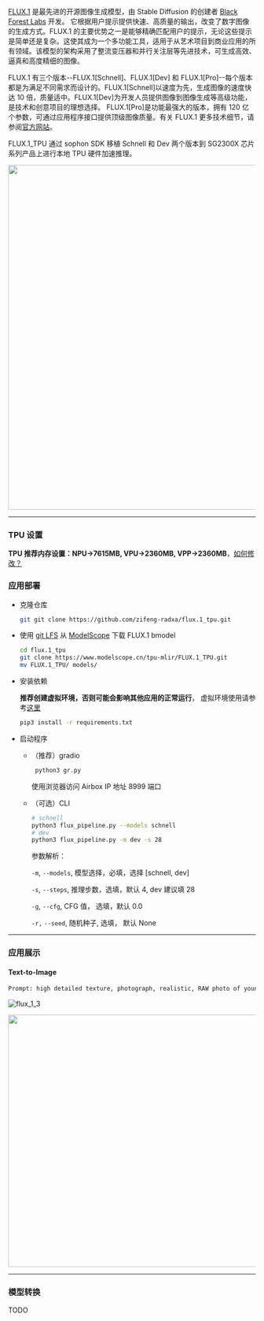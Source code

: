 [FLUX.1](https://flux-1.ai/) 是最先进的开源图像生成模型，由 Stable Diffusion 的创建者 [Black Forest Labs](https://blackforestlabs.ai/) 开发。
它根据用户提示提供快速、高质量的输出，改变了数字图像的生成方式。FLUX.1 的主要优势之一是能够精确匹配用户的提示，无论这些提示是简单还是复杂。这使其成为一个多功能工具，适用于从艺术项目到商业应用的所有领域。该模型的架构采用了整流变压器和并行关注层等先进技术，可生成高效、逼真和高度精细的图像。

FLUX.1 有三个版本--FLUX.1[Schnell]、FLUX.1[Dev] 和 FLUX.1[Pro]--每个版本都是为满足不同需求而设计的。FLUX.1[Schnell]以速度为先，生成图像的速度快达 10 倍，质量适中。FLUX.1[Dev]为开发人员提供图像到图像生成等高级功能，是技术和创意项目的理想选择。
FLUX.1[Pro]是功能最强大的版本，拥有 120 亿个参数，可通过应用程序接口提供顶级图像质量。有关 FLUX.1 更多技术细节，请参阅[官方网站](https://flux-1.ai/)。

FLUX.1_TPU 通过 sophon SDK 移植 Schnell 和 Dev 两个版本到 SG2300X 芯片系列产品上进行本地 TPU 硬件加速推理。

<img width="700" src="/img/general-tutorial/tpu_ai/flux_1_1.webp" />

---

### TPU 设置

**TPU 推荐内存设置：NPU->7615MB, VPU->2360MB, VPP->2360MB**，[如何修改？](../ai-tools/memory_allocate)

### 应用部署

- 克隆仓库

  ```bash
  git git clone https://github.com/zifeng-radxa/flux.1_tpu.git
  ```

- 使用 [git LFS](https://git-lfs.com/) 从 [ModelScope](https://modelscope.cn/models/tpu-mlir/FLUX.1_TPU) 下载 FLUX.1 bmodel

  ```bash
  cd flux.1_tpu
  git clone https://www.modelscope.cn/tpu-mlir/FLUX.1_TPU.git
  mv FLUX.1_TPU/ models/
  ```

- 安装依赖

  **推荐创建虚拟环境，否则可能会影响其他应用的正常运行**， 虚拟环境使用请参考[这里](../ai-tools/virtualenv_usage)

  ```bash
  pip3 install -r requirements.txt
  ```

- 启动程序

  - （推荐）gradio

    ```bash
     python3 gr.py
    ```

    使用浏览器访问 Airbox IP 地址 8999 端口

  - （可选）CLI

    ```bash
    # schnell
    python3 flux_pipeline.py --models schnell
    # dev
    python3 flux_pipeline.py -m dev -s 28
    ```

    参数解析：

    `-m`, `--models`, 模型选择，必填，选择 [schnell, dev]

    `-s`, `--steps`, 推理步数，选填，默认 4, dev 建议填 28

    `-g`, `--cfg`, CFG 值， 选填，默认 0.0

    `-r,` `--seed`, 随机种子, 选填， 默认 None

---

### 应用展示

#### Text-to-Image

```bash
Prompt: high detailed texture, photograph, realistic, RAW photo of young lady, emo, dark hair, makeup, depth of field, soft split ambient window light, soft realistic shadows, perfect composition
```

![flux_1_3](/img/general-tutorial/tpu_ai/flux_1_3.webp)

<img width="512" src="/img/general-tutorial/tpu_ai/flux_1_2.webp" />

---

### 模型转换

TODO
